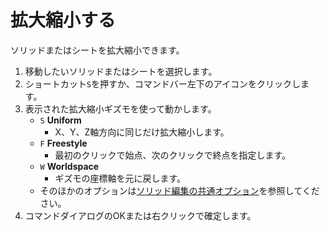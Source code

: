 
# 拡大縮小する

<Reference shortcut="S" command="Scale" button="コマンドバー左下" />

ソリッドまたはシートを拡大縮小できます。

1. 移動したいソリッドまたはシートを選択します。
2. ショートカット`S`を押すか、コマンドバー左下のアイコンをクリックします。
3. 表示された拡大縮小ギズモを使って動かします。
   - `S` **Uniform**
      - X、Y、Z軸方向に同じだけ拡大縮小します。
   - `F` **Freestyle**
      - 最初のクリックで始点、次のクリックで終点を指定します。
   - `W` **Worldspace**
      - ギズモの座標軸を元に戻します。
   - そのほかのオプションは[ソリッド編集の共通オプション](common-options)を参照してください。
4. コマンドダイアログのOKまたは右クリックで確定します。

